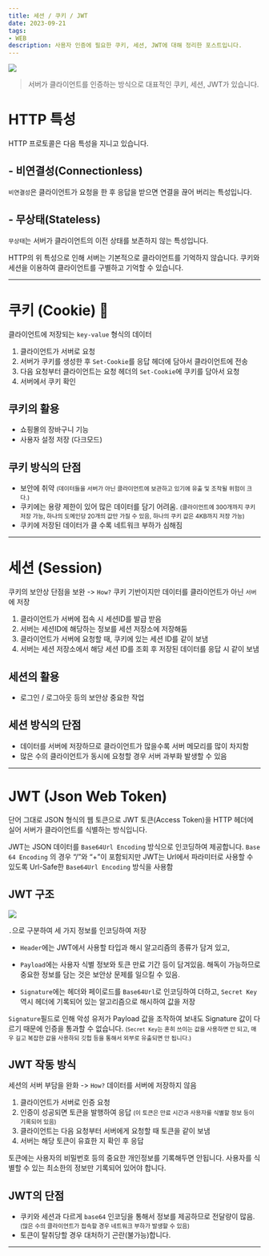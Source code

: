 ```yaml
---
title: 세션 / 쿠키 / JWT
date: 2023-09-21
tags:
- WEB
description: 사용자 인증에 필요한 쿠키, 세션, JWT에 대해 정리한 포스트입니다.
---
```


![](/images/thumbnails/jwt.png)

> 서버가 클라이언트를 인증하는 방식으로 대표적인 쿠키, 세션, JWT가 있습니다.

# HTTP 특성

HTTP 프로토콜은 다음 특성을 지니고 있습니다.

## - 비연결성(Connectionless)
`비연결성`은 클라이언트가 요청을 한 후 응답을 받으면 연결을 끊어 버리는 특성입니다.

## - 무상태(Stateless)
`무상태`는 서버가 클라이언트의 이전 상태를 보존하지 않는 특성입니다.

HTTP의 위 특성으로 인해 서버는 기본적으로 클라이언트를 기억하지 않습니다.
쿠키와 세션을 이용하여 클라이언트를 구별하고 기억할 수 있습니다.


***

# 쿠키 (Cookie) 🍪
클라이언트에 저장되는 `key-value` 형식의 데이터
1. 클라이언트가 서버로 요청
2. 서버가 쿠키를 생성한 후 `Set-Cookie`를 응답 헤더에 담아서 클라이언트에 전송
3. 다음 요청부터 클라이언트는 요청 헤더의 `Set-Cookie`에 쿠키를 담아서 요청
4. 서버에서 쿠키 확인

## 쿠키의 활용
- 쇼핑몰의 장바구니 기능
- 사용자 설정 저장 (다크모드)

## 쿠키 방식의 단점
- 보안에 취약 <small>(데이터들을 서버가 아닌 클라이언트에 보관하고 있기에 유출 및 조작될 위험이 크다.)</small>
- 쿠키에는 용량 제한이 있어 많은 데이터를 담기 어려움. <small>(클라이언트에 300개까지 쿠키 저장 가능, 
하나의 도메인당 20개의 값만 가질 수 있음, 하나의 쿠키 값은 4KB까지 저장 가능)</small>
- 쿠키에 저장된 데이터가 클 수록 네트워크 부하가 심해짐

***

# 세션 (Session)

쿠키의 보안상 단점을 보완 -> `How?` 쿠키 기반이지만 데이터를 클라이언트가 아닌 `서버`에 저장

1. 클라이언트가 서버에 접속 시 세션ID를 발급 받음
2. 서버는 세션ID에 해당하는 정보를 세션 저장소에 저장해둠
3. 클라이언트가 서버에 요청할 때, 쿠키에 있는 세션 ID를 같이 보냄
4. 서버는 세션 저장소에서 해당 세션 ID를 조회 후 저장된 데이터를 응답 시 같이 보냄

## 세션의 활용
- 로그인 / 로그아웃 등의 보안상 중요한 작업

## 세션 방식의 단점
- 데이터를 서버에 저장하므로 클라이언트가 많을수록 서버 메모리를 많이 차지함
- 많은 수의 클라이언트가 동시에 요청할 경우 서버 과부화 발생할 수 있음

***

# JWT (Json Web Token)

단어 그대로 JSON 형식의 웹 토큰으로 JWT 토큰(Access Token)을 HTTP 헤더에 실어 서버가 클라이언트를 식별하는 방식입니다.

JWT는 JSON 데이터를 `Base64Url Encoding` 방식으로 인코딩하여 제공합니다.
`Base 64 Encoding` 의 경우 “/”와 “+”이 포함되지만 JWT는 Url에서 파라미터로 사용할 수 있도록 Url-Safe한 `Base64Url Encoding` 방식을 사용함

## JWT 구조
![](/images/9.22/9.22.image1.png)

`.`으로 구분하여 세 가지 정보를 인코딩하여 저장

- `Header`에는 JWT에서 사용할 타입과 해시 알고리즘의 종류가 담겨 있고,

- `Payload`에는 사용자 식별 정보와 토큰 만료 기간 등이 담겨있음. 해독이 가능하므로 중요한 정보를 담는 것은
보안상 문제를 일으킬 수 있음.

- `Signature`에는 헤더와 페이로드를 `Base64Url`로 인코딩하여 더하고, `Secret Key` 역시 헤더에 기록되어 있는
알고리즘으로 해시하여 값을 저장

`Signature`필드로 인해 악성 유저가 Payload 값을 조작하여 보내도 Signature 값이 다르기 때문에 인증을 통과할 수 없습니다.
<small>(`Secret Key`는 흔히 쓰이는 값을 사용하면 안 되고, 매우 길고 복잡한 값을 사용하되 깃헙 등을 통해서 외부로 유출되면 안 됩니다.)</small>

## JWT 작동 방식
세션의 서버 부담을 완화 -> `How?` 데이터를 서버에 저장하지 않음
1. 클라이언트가 서버로 인증 요청
2. 인증이 성공되면 토큰을 발행하여 응답 <small>(이 토큰은 만료 시간과 사용자를 식별할 정보 등이 기록되어 있음)</small>
3. 클라이언트는 다음 요청부터 서버에게 요청할 때 토큰을 같이 보냄
4. 서버는 해당 토큰이 유효한 지 확인 후 응답

토큰에는 사용자의 비밀번호 등의 중요한 개인정보를 기록해두면 안됩니다. 사용자를 식별할 수 있는
최소한의 정보만 기록되어 있어야 합니다.

## JWT의 단점
- 쿠키와 세션과 다르게 `base64` 인코딩을 통해서 정보를 제공하므로 전달량이 많음. <small>(많은 수의 클라이언트가 접속할 경우 네트워크 부하가 발생할 수 있음)</small>
- 토큰이 탈취당할 경우 대처하기 곤란(불가능)합니다.


***
